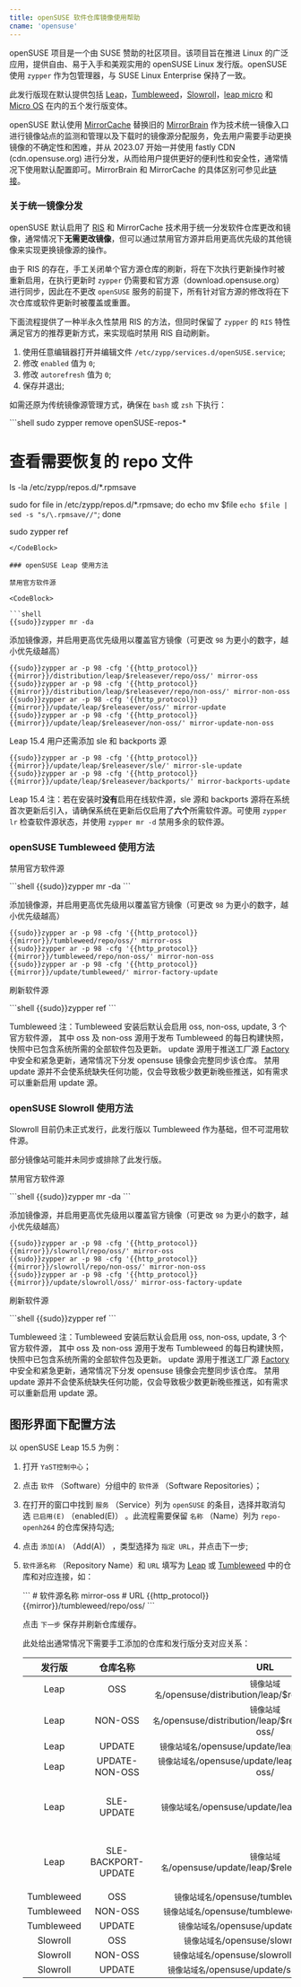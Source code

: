 ```yaml
---
title: openSUSE 软件仓库镜像使用帮助
cname: 'opensuse'
---
```


openSUSE 项目是一个由 SUSE 赞助的社区项目。该项目旨在推进 Linux 的广泛应用，提供自由、易于入手和美观实用的 openSUSE Linux 发行版。openSUSE 使用 `zypper` 作为包管理器，与 SUSE Linux Enterprise 保持了一致。

此发行版现在默认提供包括 [Leap](https://get.opensuse.org/leap/)，[Tumbleweed](https://get.opensuse.org/tumbleweed/)，[Slowroll](https://en.opensuse.org/openSUSE:Slowroll)，[leap micro](https://get.opensuse.org/leapmicro) 和 [Micro OS](https://get.opensuse.org/microos/) 在内的五个发行版变体。

openSUSE 默认使用 [MirrorCache](https://zh.opensuse.org/MirrorCache) 替换旧的 [MirrorBrain](https://zh.opensuse.org/MirrorBrain) 作为技术统一镜像入口进行镜像站点的监测和管理以及下载时的镜像源分配服务，免去用户需要手动更换镜像的不确定性和困难，并从 2023.07 开始一并使用 fastly CDN (cdn.opensuse.org) 进行分发，从而给用户提供更好的便利性和安全性，通常情况下使用默认配置即可。MirrorBrain 和 MirrorCache 的具体区别可参见此[链接](https://opensuse.github.io/MirrorCache/mb_compare/)。

### 关于统一镜像分发

openSUSE 默认启用了 [RIS](https://en.opensuse.org/openSUSE:Standards_Repository_Index_Service) 和 MirrorCache 技术用于统一分发软件仓库更改和镜像，通常情况下**无需更改镜像**，但可以通过禁用官方源并启用更高优先级的其他镜像来实现更换镜像源的操作。

由于 RIS 的存在，手工关闭单个官方源仓库的刷新，将在下次执行更新操作时被重新启用，在执行更新时 `zypper` 仍需要和官方源（download.opensuse.org）进行同步，因此在不更改 `openSUSE` 服务的前提下，所有针对官方源的修改将在下次仓库或软件更新时被覆盖或重置。

下面流程提供了一种半永久性禁用 RIS 的方法，但同时保留了 `zypper` 的 `RIS` 特性满足官方的推荐更新方式，来实现临时禁用 RIS 自动刷新。

1. 使用任意编辑器打开并编辑文件 `/etc/zypp/services.d/openSUSE.service`;
2. 修改 `enabled` 值为 `0`;
3. 修改 `autorefresh` 值为 `0`;
4. 保存并退出;

如需还原为传统镜像源管理方式，确保在 `bash` 或 `zsh` 下执行：

<CodeBlock>
```shell
sudo zypper remove openSUSE-repos-*

# 查看需要恢复的 repo 文件
ls -la /etc/zypp/repos.d/*.rpmsave 

sudo for file in /etc/zypp/repos.d/*.rpmsave; do echo mv $file `echo $file | sed -s "s/\.rpmsave//"`; done

sudo zypper ref
```
</CodeBlock>

### openSUSE Leap 使用方法

禁用官方软件源

<CodeBlock>

```shell
{{sudo}}zypper mr -da
```

</CodeBlock>

添加镜像源，并启用更高优先级用以覆盖官方镜像（可更改 `98` 为更小的数字，越小优先级越高）

<CodeBlock>

```shell
{{sudo}}zypper ar -p 98 -cfg '{{http_protocol}}{{mirror}}/distribution/leap/$releasever/repo/oss/' mirror-oss
{{sudo}}zypper ar -p 98 -cfg '{{http_protocol}}{{mirror}}/distribution/leap/$releasever/repo/non-oss/' mirror-non-oss
{{sudo}}zypper ar -p 98 -cfg '{{http_protocol}}{{mirror}}/update/leap/$releasever/oss/' mirror-update
{{sudo}}zypper ar -p 98 -cfg '{{http_protocol}}{{mirror}}/update/leap/$releasever/non-oss/' mirror-update-non-oss
```

</CodeBlock>

Leap 15.4 用户还需添加 sle 和 backports 源

<CodeBlock>

```shell
{{sudo}}zypper ar -p 98 -cfg '{{http_protocol}}{{mirror}}/update/leap/$releasever/sle/' mirror-sle-update
{{sudo}}zypper ar -p 98 -cfg '{{http_protocol}}{{mirror}}/update/leap/$releasever/backports/' mirror-backports-update
```

</CodeBlock>

Leap 15.4 注：若在安装时**没有**启用在线软件源，sle 源和 backports 源将在系统首次更新后引入，请确保系统在更新后仅启用了**六个**所需软件源。可使用 `zypper lr` 检查软件源状态，并使用 `zypper mr -d` 禁用多余的软件源。

### openSUSE Tumbleweed 使用方法

禁用官方软件源

<CodeBlock>
```shell
{{sudo}}zypper mr -da
```
</CodeBlock>

添加镜像源，并启用更高优先级用以覆盖官方镜像（可更改 `98` 为更小的数字，越小优先级越高）

<CodeBlock>

```shell
{{sudo}}zypper ar -p 98 -cfg '{{http_protocol}}{{mirror}}/tumbleweed/repo/oss/' mirror-oss
{{sudo}}zypper ar -p 98 -cfg '{{http_protocol}}{{mirror}}/tumbleweed/repo/non-oss/' mirror-non-oss
{{sudo}}zypper ar -p 98 -cfg '{{http_protocol}}{{mirror}}/update/tumbleweed/' mirror-factory-update
```

</CodeBlock>

刷新软件源

<CodeBlock>
```shell
{{sudo}}zypper ref
```
</CodeBlock>

Tumbleweed 注：Tumbleweed 安装后默认会启用 oss, non-oss, update, 3 个官方软件源，
其中 oss 及 non-oss 源用于发布 Tumbleweed 的每日构建快照，快照中已包含系统所需的全部软件包及更新。
update 源用于推送工厂源 [Factory](https://build.opensuse.org/project/show/openSUSE:Factory) 中安全和紧急更新，通常情况下分发 opensuse 镜像会完整同步该仓库。 
禁用 update 源并不会使系统缺失任何功能，仅会导致极少数更新晚些推送，如有需求可以重新启用 update 源。


### openSUSE Slowroll 使用方法

Slowroll 目前仍未正式发行，此发行版以 Tumbleweed 作为基础，但不可混用软件源。

部分镜像站可能并未同步或排除了此发行版。

禁用官方软件源

<CodeBlock>
```shell
{{sudo}}zypper mr -da
```
</CodeBlock>

添加镜像源，并启用更高优先级用以覆盖官方镜像（可更改 `98` 为更小的数字，越小优先级越高）

<CodeBlock>

```shell
{{sudo}}zypper ar -p 98 -cfg '{{http_protocol}}{{mirror}}/slowroll/repo/oss/' mirror-oss
{{sudo}}zypper ar -p 98 -cfg '{{http_protocol}}{{mirror}}/slowroll/repo/non-oss/' mirror-non-oss
{{sudo}}zypper ar -p 98 -cfg '{{http_protocol}}{{mirror}}/update/slowroll/oss/' mirror-oss-factory-update
```

</CodeBlock>

刷新软件源

<CodeBlock>
```shell
{{sudo}}zypper ref
```
</CodeBlock>

Tumbleweed 注：Tumbleweed 安装后默认会启用 oss, non-oss, update, 3 个官方软件源，
其中 oss 及 non-oss 源用于发布 Tumbleweed 的每日构建快照，快照中已包含系统所需的全部软件包及更新。
update 源用于推送工厂源 [Factory](https://build.opensuse.org/project/show/openSUSE:Factory) 中安全和紧急更新，通常情况下分发 opensuse 镜像会完整同步该仓库。 
禁用 update 源并不会使系统缺失任何功能，仅会导致极少数更新晚些推送，如有需求可以重新启用 update 源。


## 图形界面下配置方法

以 openSUSE Leap 15.5 为例：

1. 打开 `YaST控制中心`；
2. 点击 `软件` （Software）分组中的 `软件源` （Software Repositories）；
3. 在打开的窗口中找到 `服务` （Service）列为 `openSUSE` 的条目，选择并取消勾选 `已启用(E)` （enabled(E)） 。此流程需要保留 `名称` （Name）列为 `repo-openh264` 的仓库保持勾选;
4. 点击 `添加(A)` （Add(A)） ，类型选择为 `指定 URL`，并点击下一步;
5. `软件源名称` （Repository Name）和 `URL` 填写为 [Leap](#openSUSE-Leap-使用方法) 或 [Tumbleweed](#opensuse-tumbleweed-使用方法) 中的仓库和对应连接，如：

    <CodeBlock>
    ```
    # 软件源名称
    mirror-oss
    # URL
    {{http_protocol}}{{mirror}}/tumbleweed/repo/oss/
    ```
    </CodeBlock>

    点击 `下一步` 保存并刷新仓库缓存。

    此处给出通常情况下需要手工添加的仓库和发行版分支对应关系：

    |发行版 | 仓库名称|URL|备注|
    |:-:|:-:|:-:|:-:|
    |Leap|OSS|`镜像站域名`/opensuse/distribution/leap/$releasever/repo/oss/|-|
    |Leap|NON-OSS|`镜像站域名`/opensuse/distribution/leap/$releasever/repo/non-oss/|-|
    |Leap|UPDATE|`镜像站域名`/opensuse/update/leap/$releasever/oss/|-|
    |Leap|UPDATE-NON-OSS|`镜像站域名`/opensuse/update/leap/$releasever/non-oss/|-|
    |Leap|SLE-UPDATE|`镜像站域名`/opensuse/update/leap/$releasever/sle/|仅使用 Backport 时需要添加|
    |Leap|SLE-BACKPORT-UPDATE|`镜像站域名`/opensuse/update/leap/$releasever/backports/|仅使用 Backport 时需要添加|
    |Tumbleweed|OSS|`镜像站域名`/opensuse/tumbleweed/repo/oss/|-|
    |Tumbleweed|NON-OSS|`镜像站域名`/opensuse/tumbleweed/repo/non-oss/|-|
    |Tumbleweed|UPDATE|`镜像站域名`/opensuse/update/tumbleweed/|-|
    |Slowroll|OSS|`镜像站域名`/opensuse/slowroll/repo/oss/|-|
    |Slowroll|NON-OSS|`镜像站域名`/opensuse/slowroll/repo/non-oss/|-|
    |Slowroll|UPDATE|`镜像站域名`/opensuse/update/slowroll/repo/oss/|-|



